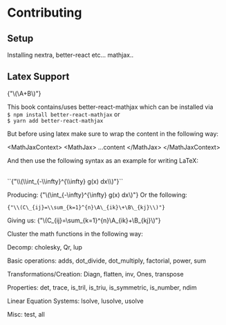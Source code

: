 
# Contributing


## Setup

Installing nextra, better-react etc... mathjax..

## Latex Support

{"\\(\A+B\\)"}

This book contains/uses better-react-mathjax which can be installed via<br />
``$ npm install better-react-mathjax``
or <br />
``$ yarn add better-react-mathjax``

But before using latex make sure to wrap the content in the following way:


&lt;MathJaxContext&gt;
    &lt;MathJax&gt;
        ...content
    &lt;/MathJax&gt;
&lt;/MathJaxContext&gt;

And then use the following syntax as an example for writing LaTeX:

<MathJaxContext>
<MathJax>
<br />
``{"\\(\\int_{-\\infty}^{\\infty} g(x) dx\\)"}``

Producing: 
{"\\(\\int_{-\\infty}^{\\infty} g(x) dx\\)"}
Or the following:

``{"\\(C\_{ij}=\\sum_{k=1}^{n}\A\_{ik}\+\B\_{kj}\\)"}``

Giving us:
{"\\(C\_{ij}=\\sum_{k=1}^{n}\A\_{ik}\+\B\_{kj}\\)"}


Cluster the math functions in the following way:


Decomp: cholesky, Qr, lup

Basic operations: adds, dot_divide, dot_multiply, factorial, power, sum

Transformations/Creation: Diagn, flatten, inv, Ones, transpose

Properties: det, trace, is_tril, is_triu, is_symmetric, is_number, ndim

Linear Equation Systems: lsolve, lusolve, usolve

Misc: test, all 

</MathJax>
</MathJaxContext>
